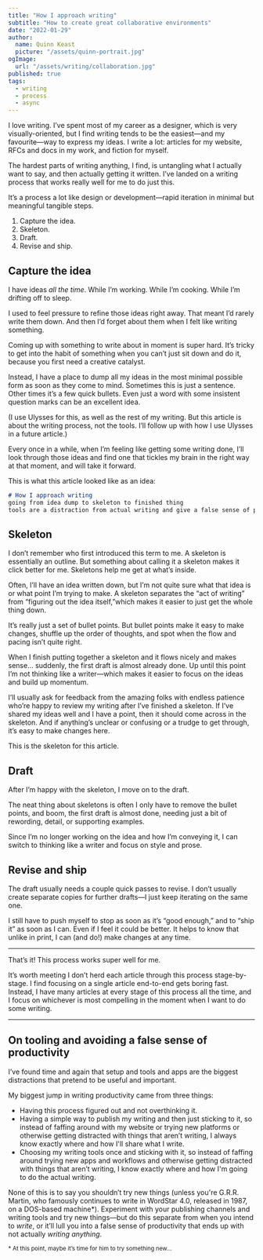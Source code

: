```yaml
---
title: "How I approach writing"
subtitle: "How to create great collaborative environments"
date: "2022-01-29"
author:
  name: Quinn Keast
  picture: "/assets/quinn-portrait.jpg"
ogImage:
  url: "/assets/writing/collaboration.jpg"
published: true
tags:
  - writing
  - process
  - async
---
```


I love writing. I’ve spent most of my career as a designer, which is very visually-oriented, but I find writing tends to be the easiest—and my favourite—way to express my ideas. I write a lot: articles for my website, RFCs and docs in my work, and fiction for myself.

The hardest parts of writing anything, I find, is untangling what I actually want to say, and then actually getting it written. I’ve landed on a writing process that works really well for me to do just this.

It’s a process a lot like design or development—rapid iteration in minimal but meaningful tangible steps.

1. Capture the idea.
2. Skeleton.
3. Draft.
4. Revise and ship.

## Capture the idea

I have ideas _all the time_. While I’m working. While I’m cooking. While I’m drifting off to sleep.

I used to feel pressure to refine those ideas right away. That meant I’d rarely write them down. And then I’d forget about them when I felt like writing something.

Coming up with something to write about in moment is super hard. It’s tricky to get into the habit of something when you can’t just sit down and do it, because you first need a creative catalyst.

Instead, I have a place to dump all my ideas in the most minimal possible form as soon as they come to mind. Sometimes this is just a sentence. Other times it’s a few quick bullets. Even just a word with some insistent question marks can be an excellent idea.

(I use Ulysses for this, as well as the rest of my writing. But this article is about the writing process, not the tools. I’ll follow up with how I use Ulysses in a future article.)

Every once in a while, when I’m feeling like getting some writing done, I’ll look through those ideas and find one that tickles my brain in the right way at that moment, and will take it forward.

This is what this article looked like as an idea:

```md
# How I approach writing
going from idea dump to skeleton to finished thing
tools are a distraction from actual writing and give a false sense of productivity
```

## Skeleton

I don’t remember who first introduced this term to me. A skeleton is essentially an outline. But something about calling it a skeleton makes it click better for me. Skeletons help me get at what’s inside.

Often, I’ll have an idea written down, but I’m not quite sure what that idea is or what point I’m trying to make. A skeleton separates the “act of writing” from “figuring out the idea itself,”which makes it easier to just get the whole thing down.

It’s really just a set of bullet points. But bullet points make it easy to make changes, shuffle up the order of thoughts, and spot when the flow and pacing isn’t quite right.

When I finish putting together a skeleton and it flows nicely and makes sense... suddenly, the first draft is almost already done. Up until this point I’m not thinking like a writer—which makes it easier to focus on the ideas and build up momentum.

I’ll usually ask for feedback from the amazing folks with endless patience who’re happy to review my writing after I’ve finished a skeleton. If I’ve shared my ideas well and I have a point, then it should come across in the skeleton. And if anything’s unclear or confusing or a trudge to get through, it’s easy to make changes here.

This is the skeleton for this article.

## Draft

After I’m happy with the skeleton, I move on to the draft.

The neat thing about skeletons is often I only have to remove the bullet points, and boom, the first draft is almost done, needing just a bit of rewording, detail, or supporting examples.

Since I’m no longer working on the idea and how I’m conveying it, I can switch to thinking like a writer and focus on style and prose.

## Revise and ship

The draft usually needs a couple quick passes to revise. I don’t usually create separate copies for further drafts—I just keep iterating on the same one.

I still have to push myself to stop as soon as it’s “good enough,” and to “ship it” as soon as I can. Even if I feel it could be better.
It helps to know that unlike in print, I can (and do!) make changes at any time.

---

That’s it! This process works super well for me.

It’s worth meeting I don’t herd each article through this process stage-by-stage. I find focusing on a single article end-to-end gets boring fast. Instead, I have many articles at every stage of this process all the time, and I focus on whichever is most compelling in the moment when I want to do some writing.

---

## On tooling and avoiding a false sense of productivity

I’ve found time and again that setup and tools and apps are the biggest distractions that pretend to be useful and important.

My biggest jump in writing productivity came from three things:

- Having this process figured out and not overthinking it.
- Having a simple way to publish my writing and then just sticking to it, so instead of faffing around with my website or trying new platforms or otherwise getting distracted with things that aren’t writing, I always know exactly where and how I'll share what I write.
- Choosing my writing tools once and sticking with it, so instead of faffing around trying new apps and workflows and otherwise getting distracted with things that aren’t writing, I know exactly where and how I'm going to do the actual writing.

None of this is to say you shouldn’t try new things (unless you're G.R.R. Martin, who famously continues to write in WordStar 4.0, released in 1987, on a DOS-based machine*). Experiment with your publishing channels and writing tools and try new things—but do this separate from when you intend to _write_, or it’ll lull you into a false sense of productivity that ends up with not actually _writing anything_.

<small>\* At this point, maybe it’s time for him to try something new...</small>
